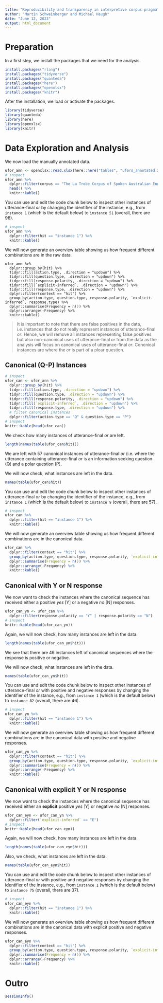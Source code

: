 ---
title: "Reproducibility and transparency in interpretive corpus pragmatics - Part 2: data analysis"
author: "Martin Schweinberger and Michael Haugh"
date: "June 12, 2023"
output: html_document
---

# Preparation

In a first step, we install the packages that we need for the analysis.

```{r setup1, eval = F, message=F, warning=F}
install.packages("rlang")
install.packages("tidyverse")
install.packages("quanteda")
install.packages("here")
install.packages("openxlsx")
install.packages("knitr")
```


After the installation, we load or activate the packages.

```{r setup2, message=F, warning=F}
library(tidyverse)
library(quanteda)
library(here)
library(openxlsx)
library(knitr)
```


# Data Exploration and Analysis

We now load the manually annotated data.

```{r ufor_ann, warning=F, message=F}
ufor_ann <- openxlsx::read.xlsx(here::here("tables", "ufors_annotated.xlsx"), sheet = 1)
# inspect
ufor_ann %>%
  dplyr::filter(corpus == "The La Trobe Corpus of Spoken Australian English") %>%
  head() %>%
  knitr::kable()
```

You can use and edit the code chunk below to inspect other instances of utterance-final *or* by changing the identifier of the instance, e.g., from `instance 1` (which is the default below) to `instance 51` (overall, there are 98).

```{r}
# inspect
ufor_ann %>%
  dplyr::filter(hit == "instance 1") %>%
  knitr::kable()
```


We will now generate an overview table showing us how frequent different combinations are in the raw data.

```{rufor_anntb, warning=F, message=F}
ufor_ann %>%
  dplyr::group_by(hit) %>%
  tidyr::fill(action.type, .direction = "updown") %>%
  tidyr::fill(question.type, .direction = "updown") %>%
  tidyr::fill(response.polarity, .direction = "updown") %>%
  tidyr::fill(`explicit-inferred`, .direction = "updown") %>%
  tidyr::fill(response.type, .direction = "updown") %>%
  dplyr::filter(context == "hit") %>%
  group_by(action.type, question.type, response.polarity, `explicit-inferred`, response.type) %>% 
  dplyr::summarise(Frequency = n()) %>%
  dplyr::arrange(-Frequency) %>%
  knitr::kable()
```



> It is important to note that there are false positives in the data, i.e. instances that do not really represent instances of utterance-final *or*. Hence, we will remove all instances representing false positives but also non-canonical uses of utterance-final *or* from the data as the analysis will focus on canonical uses of utterance-final *or*. Cononical instances are where the *or* is part of a ploar question.

## Canonical (Q-P) Instances

```{r cantb, warning=F, message=F}
# inspect
ufor_can <- ufor_ann %>%
  dplyr::group_by(hit) %>%
  tidyr::fill(action.type, .direction = "updown") %>%
  tidyr::fill(question.type, .direction = "updown") %>%
  tidyr::fill(response.polarity, .direction = "updown") %>%
  tidyr::fill(`explicit-inferred`, .direction = "updown") %>%
  tidyr::fill(response.type, .direction = "updown") %>%
  # filter canonical instances
  dplyr::filter(action.type == "Q" & question.type == "P")
# inspect
knitr::kable(head(ufor_can))
```


We check how many instances of utterance-final *or* are left.

```{r}
length(names(table(ufor_can$hit)))
```

We are left with 57 canonical instances of utterance-final *or* (i.e. where the utterance containing utterance-final *or* is an information seeking question (Q) and a polar question (P).


We will now check, what instances are left in the data.

```{r}
names(table(ufor_can$hit))
```


You can use and edit the code chunk below to inspect other instances of utterance-final *or* by changing the identifier of the instance, e.g., from `instance 1` (which is the default below) to `instance 9` (overall, there are 57).

```{r}
# inspect
ufor_can %>%
  dplyr::filter(hit == "instance 1") %>%
  knitr::kable()
```



We will now generate an overview table showing us how frequent different combinations are in the canonical data.

```{r ufor_camoverview, warning=F, message=F}
ufor_can %>%
  dplyr::filter(context == "hit") %>%
  group_by(action.type, question.type, response.polarity, `explicit-inferred`, response.type) %>% 
  dplyr::summarise(Frequency = n()) %>%
  dplyr::arrange(-Frequency) %>%
  knitr::kable()
```

## Canonical with Y or N response

We now want to check the instances where the canonical sequence has received either a positive *yes* [Y] or a negative *no* [N] responses.

```{r}
ufor_can_yn <- ufor_can %>%
  dplyr::filter(response.polarity == "Y" | response.polarity == "N")
# inspect
knitr::kable(head(ufor_can_yn))
```

Again, we will now check, how many instances are left in the data.

```{r}
length(names(table(ufor_can_yn$hit)))
```
We see that there are 46 instances left of canonical sequences where the response is positive or negative.

We will now check, what instances are left in the data.

```{r}
names(table(ufor_can_yn$hit))
```


You can use and edit the code chunk below to inspect other instances of utterance-final *or* with positive and negative responses by changing the identifier of the instance, e.g., from `instance 1` (which is the default below) to `instance 82` (overall, there are 46).

```{r ufor_can_yn_overview, message=F, warning=F}
# inspect
ufor_can_yn %>%
  dplyr::filter(hit == "instance 1") %>%
  knitr::kable()
```


We will now generate an overview table showing us how frequent different combinations are in the canonical data  with positive and negative responses.

```{r ufor_can_yn_overview2, message=F, warning=F}
ufor_can_yn %>%
  dplyr::filter(context == "hit") %>%
  group_by(action.type, question.type, response.polarity, `explicit-inferred`, response.type) %>% 
  dplyr::summarise(Frequency = n()) %>%
  dplyr::arrange(-Frequency) %>%
  knitr::kable()
```

## Canonical with explicit Y or N response

We now want to check the instances where the canonical sequence has received either an **explicit** positive *yes* [Y] or negative *no* [N] responses.

```{r}
ufor_can_eyn <- ufor_can_yn %>%
  dplyr::filter(`explicit-inferred` == "E")
# inspect
knitr::kable(head(ufor_can_eyn))
```

Again, we will now check, how many instances are left in the data.

```{r}
length(names(table(ufor_can_eyn$hit)))
```

Also, we check, what instances are left in the data.

```{r}
names(table(ufor_can_eyn$hit))
```

You can use and edit the code chunk below to inspect other instances of utterance-final *or* with positive and negative responses by changing the identifier of the instance, e.g., from `instance 1` (which is the default below) to `instance 75` (overall, there are 37).

```{r}
# inspect
ufor_can_eyn %>%
  dplyr::filter(hit == "instance 1") %>%
  knitr::kable()
```

We will now generate an overview table showing us how frequent different combinations are in the canonical data  with explicit positive and negative responses.

```{r ufor_can_yn_overview5, message=F, warning=F}
ufor_can_eyn %>%
  dplyr::filter(context == "hit") %>%
  group_by(action.type, question.type, response.polarity, `explicit-inferred`, response.type) %>% 
  dplyr::summarise(Frequency = n()) %>%
  dplyr::arrange(-Frequency) %>%
  knitr::kable()
```


# Outro

```{r}
sessionInfo()
```


